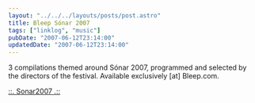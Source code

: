 ```yaml
---
layout: "../../../layouts/posts/post.astro"
title: Bleep Sónar 2007
tags: ["linklog", "music"]
pubDate: "2007-06-12T23:14:00"
updatedDate: "2007-06-12T23:14:00"
---
```


3 compilations themed around Sónar 2007, programmed and selected by the directors of the festival. Available exclusively [at] Bleep.com.

[::. Sonar2007 .::](http://www.bleep.com/sonar/)
